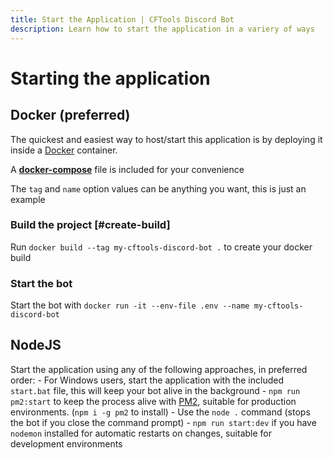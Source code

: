 ```yaml
---
title: Start the Application | CFTools Discord Bot
description: Learn how to start the application in a variery of ways
---
```



# Starting the application

## Docker (preferred)

The quickest and easiest way to host/start this application is by deploying it inside a [Docker](https://docs.docker.com/engine/install/ "Official Docker Website") container.

<Callout>A [**docker-compose**](https://docs.docker.com/compose/ "View docker-compose documentation") file is included for your convenience</Callout>

<Callout type="info">The `tag` and `name` option values can be anything you want, this is just an example</Callout>
<Steps>

### Build the project [#create-build]

Run `docker build --tag my-cftools-discord-bot .` to create your docker build

### Start the bot

Start the bot with `docker run -it --env-file .env --name my-cftools-discord-bot`

</Steps>

## NodeJS

Start the application using any of the following approaches, in preferred order:
    - For Windows users, start the application with the included `start.bat` file, this will keep your bot alive in the background
    - `npm run pm2:start` to keep the process alive with [PM2](https://pm2.io/ "PM2 | Official Website"), suitable for production environments. (`npm i -g pm2` to install)
    - Use the `node .` command (stops the bot if you close the command prompt)
    - `npm run start:dev` if you have `nodemon` installed for automatic restarts on changes, suitable for development environments

